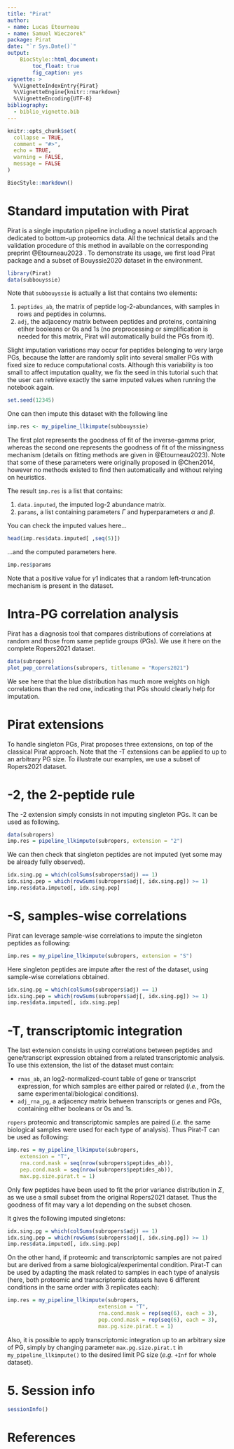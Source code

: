 ```yaml
---
title: "Pirat"
author: 
- name: Lucas Etourneau
- name: Samuel Wieczorek"
package: Pirat
date: "`r Sys.Date()`"
output:
    BiocStyle::html_document:
        toc_float: true
        fig_caption: yes
vignette: >
  %\VignetteIndexEntry{Pirat}
  %\VignetteEngine{knitr::rmarkdown}
  %\VignetteEncoding{UTF-8}
bibliography:
  - biblio_vignette.bib
---
```


```r
knitr::opts_chunk$set(
  collapse = TRUE,
  comment = "#>",
  echo = TRUE,
  warning = FALSE,
  message = FALSE
)
```


```r
BiocStyle::markdown()
```



# Standard imputation with Pirat

Pirat is a single imputation pipeline including a novel statistical approach 
dedicated to bottom-up proteomics data. All the technical details and the 
validation procedure of this method in available on the corresponding 
preprint @Etourneau2023 .
To demonstrate its usage, we first load Pirat package and a subset of 
Bouyssie2020 dataset in the environment.

```r
library(Pirat)
data(subbouyssie)
```

Note that `subbouyssie` is actually a list that contains two elements:

1. `peptides_ab`, the matrix of peptide log-2-abundances, with samples in rows 
and peptides in columns.
2. `adj`, the adjacency matrix between peptides and proteins, containing etiher 
booleans or 0s and 1s (no preprocessing or simplification is needed for this 
matrix, Pirat will automatically build the PGs from it).

Slight imputation variations may occur for peptides belonging to very large 
PGs, because the latter are randomly split into several smaller PGs with fixed 
size to reduce computational costs. Although this variability is too small to 
affect imputation quality, we fix the seed in this tutorial such that the user 
can retrieve exactly the same imputed values when running the notebook again.
```r
set.seed(12345)
```

One can then impute this dataset with the following line

```r
imp.res <- my_pipeline_llkimpute(subbouyssie)
```

The first plot represents the goodness of fit of the inverse-gamma prior, 
whereas the second one
represents the goodness of fit of the missingness mechanism (details on fitting 
methods are given in @Etourneau2023). Note that some of these parameters were 
originally proposed in @Chen2014, however no methods existed to find then 
automatically and without relying on heuristics.

The result `imp.res` is a list that contains:

1. `data.imputed`, the imputed log-2 abundance matrix.
2. `params`, a list containing parameters $\Gamma$ and hyperparameters 
$\alpha$ and $\beta$.

You can check the imputed values here...

```r
head(imp.res$data.imputed[ ,seq(5)])
```

...and the computed parameters here.

```r
imp.res$params
```
Note that a positive value for $\gamma1$ indicates that a random left-truncation
mechanism
is present in the dataset.

# Intra-PG correlation analysis

Pirat has a diagnosis tool that compares distributions of correlations at 
random and those from same peptide groups (PGs).
We use it here on the complete Ropers2021 dataset.

```r
data(subropers)
plot_pep_correlations(subropers, titlename = "Ropers2021")
```
 We see here that the blue distribution has much more weights on high 
 correlations than the red one,
 indicating that PGs should clearly help for imputation.
 
# Pirat extensions
 
To handle singleton PGs, Pirat proposes three extensions, on top of the 
classical Pirat approach.
Note that the -T extensions can be applied to up to an arbitrary PG size.
To illustrate our examples, we use a subset of Ropers2021 dataset.
 
# -2, the 2-peptide rule
 
The -2 extension simply consists in not imputing singleton PGs. It can be 
used as following.

```r
data(subropers)
imp.res = pipeline_llkimpute(subropers, extension = "2")
```

We can then check that singleton peptides are not imputed (yet some may be 
already fully observed).

```r
idx.sing.pg = which(colSums(subropers$adj) == 1)
idx.sing.pep = which(rowSums(subropers$adj[, idx.sing.pg]) >= 1)
imp.res$data.imputed[, idx.sing.pep]
```

# -S, samples-wise correlations

Pirat can leverage sample-wise correlations to impute the singleton peptides 
as following:

```r
imp.res = my_pipeline_llkimpute(subropers, extension = "S")
```

Here singleton peptides are impute after the rest of the dataset, using 
sample-wise correlations obtained.

```r
idx.sing.pg = which(colSums(subropers$adj) == 1)
idx.sing.pep = which(rowSums(subropers$adj[, idx.sing.pg]) >= 1)
imp.res$data.imputed[, idx.sing.pep]
```

# -T, transcriptomic integration

The last extension consists in using correlations between peptides and 
gene/transcript expression obtained from a related transcriptomic analysis. 
To use this extension, the list of the dataset must contain:

* `rnas_ab`, an log2-normalized-count table of gene or transcript expression, 
for which samples are either paired or related (*i.e.*, from the same 
experimental/biological conditions).
* `adj_rna_pg`, a adjacency matrix between transcripts or genes and PGs, 
containing either booleans or 0s and 1s.

`ropers` proteomic and transcriptomic samples are paired (*i.e.* the same 
biological samples were used for each type of analysis). Thus Pirat-T can be 
used as following:

```r
imp.res = my_pipeline_llkimpute(subropers,
    extension = "T",
    rna.cond.mask = seq(nrow(subropers$peptides_ab)),
    pep.cond.mask = seq(nrow(subropers$peptides_ab)),
    max.pg.size.pirat.t = 1)
```

Only few peptides have been used to fit the prior variance distribution in 
$\Sigma$, as we use a small subset from the original Ropers2021 dataset. Thus 
the goodness of fit may vary a lot depending on the subset chosen.

It gives the following imputed singletons:

```r
idx.sing.pg = which(colSums(subropers$adj) == 1)
idx.sing.pep = which(rowSums(subropers$adj[, idx.sing.pg]) >= 1)
imp.res$data.imputed[, idx.sing.pep]
```

On the other hand, if proteomic and transcriptomic samples are not paired but 
are derived from a same biological/experimental condition. Pirat-T can be used 
by adapting the mask related to samples in each type of analysis (here, both 
proteomic and transcriptomic datasets have 6 different conditions in the same 
order with 3 replicates each):

```r
imp.res = my_pipeline_llkimpute(subropers,
                             extension = "T",
                             rna.cond.mask = rep(seq(6), each = 3),
                             pep.cond.mask = rep(seq(6), each = 3),
                             max.pg.size.pirat.t = 1)
```

Also, it is possible to apply transcriptomic integration up to an arbitrary 
size of PG, simply by 
changing parameter `max.pg.size.pirat.t` in `my_pipeline_llkimpute()` to the 
desired limit PG size (*e.g.* `+Inf` for whole dataset).

# 5. Session info

```r
sessionInfo()
```

# References





